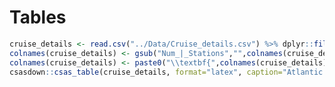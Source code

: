 \clearpage

# Tables

```r
cruise_details <- read.csv("../Data/Cruise_details.csv") %>% dplyr::filter(Year<=2023)
colnames(cruise_details) <- gsub("Num_|_Stations","",colnames(cruise_details))
colnames(cruise_details) <- paste0("\\textbf{",colnames(cruise_details),"}")
csasdown::csas_table(cruise_details, format="latex", caption="Atlantic Zone Off-Shelf Monitoring Program sampling missions between 2019 and 2023.") %>% add_header_above(c(" "=3,"Number of stations"=3), bold=TRUE)
```
